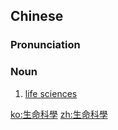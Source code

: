 {{also|生命科学}}
==Chinese==
{{zh-forms|s=生命科学|type=22}}
{{zh-wp}}

===Pronunciation===
{{zh-pron
|m=shēngmìng kēxué
|c=sang1 ming6 fo1 hok6
|cat=n
}}

===Noun===
{{zh-noun}}

# [[life sciences]]

[[ko:生命科學]]
[[zh:生命科學]]